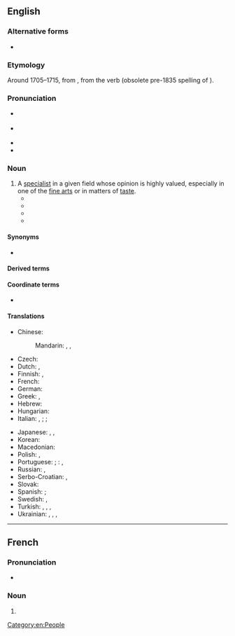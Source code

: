 ==English==

===Alternative forms===
* {{l|en|connaisseur}}

===Etymology===
Around 1705–1715, from {{bor|en|fr|connoisseur}}, from the verb {{m|fr|connoître}} (obsolete pre-1835 spelling of {{m|fr|connaître||to know}}).

===Pronunciation===
* {{a|GA}} {{IPA|en|/ˌkɑnəˈsɝ/|/ˌkɑnəˈsʊɹ/}}
* {{a|RP}} {{IPA|en|/ˌkɒnəˈsɜː/|/ˌkɒnəˈsʊə/}}
* {{audio|en|LL-Q1860 (eng)-Vealhurl-connoisseur.wav|Audio (Southern England)}}
* {{rhymes|en|ɜː(ɹ)|ʊə(ɹ)|s=3}}

===Noun===
{{wp}}
{{en-noun}}

# A [[specialist]] in a given field whose opinion is highly valued, especially in one of the [[fine arts]] or in matters of [[taste]].
#* {{RQ:Austen Sense and Sensibility|chapter=III|volume=I|passage=It is evident, in spite of his frequent attention to her while she draws, that in fact he knows nothing of the matter. He admires as a lover, not as a '''connoisseur'''.}}
#* {{RQ:Eliot Middlemarch|chapter=XIX|passage=No; nonsense, Naumann! English ladies are not at everybody’s service as models. And you want to express too much with your painting. You would only have made a better or worse portrait with a background which every '''connoisseur''' would give a different reason for or against.}}
#* {{RQ:Stevenson Treasure Island|passage=This, when it was brought to him, he drank slowly, like a '''connoisseur''', lingering on the taste and still looking about him at the cliffs and up at our signboard.}}
#* {{quote-journal|en|author=Bob Morris|title=The Age of Dissonance|work=The New York Times|date=2002-10-20|url=https://www.nytimes.com/2002/10/20/style/the-age-of-dissonance-connoisseurship-runneth-over.html|issn=0362-4331|passage=Real '''connoisseurs''' know that to nose and taste properly you have to add still water to your tulip-shaped glass so that the alcohol doesn't overwhelm you.}}

====Synonyms====
* {{l|en|cognoscente}}

====Derived terms====
{{der4|en
|connoisseurdom
|connoisseurial
|connoisseurly
|connoisseurship
}}

====Coordinate terms====
* {{l|en|connoisseuse}} {{q|informal, very rare}}

====Translations====
{{trans-top|specialist whose opinion is valued}}
* Chinese:
*: Mandarin: {{t|cmn|鑒定家|sc=Hani}}, {{t|cmn|鉴定家|tr=jiàndìngjiā|sc=Hani}}, {{t|cmn|鉴赏家|sc=Hani}}
* Czech: {{t+|cs|znalec|m}}
* Dutch: {{t+|nl|kenner|m}}, {{t+|nl|deskundige|m}}
* Finnish: {{t+|fi|tuntija}}, {{t|fi|erikoistuntija}}
* French: {{t+|fr|connaisseur|m}}
* German: {{t+|de|Kenner|m}}
* Greek: {{t+|el|ειδήμων|m|f}}, {{t+|el|κονεσέρ|m|f}}
* Hebrew: {{t+|he|מומחה|m}}
* Hungarian: {{t+|hu|műértő}}
* Italian: {{t+|it|intenditore|m}}, {{t+|it|conoscitore|m}}; {{t+|it|esperto|m}}; {{t|it|connaisseur|m}}
{{trans-mid}}
* Japanese: {{t|ja|鑑定家|tr=[[かんていか]], kanteika}}, {{t|ja|目利き|tr=mekiki}}, {{t|ja|鑑識家}}
* Korean: {{t|ko|감정가}}
* Macedonian: {{t|mk|познавач|m}}
* Polish: {{t+|pl|koneser|m}}, {{t+|pl|znawca|m}}
* Portuguese: {{t+|pt|connaisseur|m}}; {{q|Brazil}}: {{t+|pt|conhecedor|m}}, {{t+|pt|perito|m}}
* Russian: {{t+|ru|знато́к|m}}, {{t+|ru|цени́тель|m|sc=Cyrl}}
* Serbo-Croatian: {{t+|sh|znalac|m}}, {{t+|sh|ekspert}}
* Slovak: {{t|sk|znalec|m}}
* Spanish: {{t|es|connaisseur|m}}; {{t|es|connoisseur|m}}
* Swedish: {{t+|sv|konnässör|c}}, {{t+|sv|kännare|c}}
* Turkish: {{t+|tr|meraklı}} {{q|taste}}, {{t+|tr|mütehassıs}}, {{t+|tr|uzman}}, {{qualifier|taste}} {{t+|tr|erbap}}
* Ukrainian: {{t|uk|знаве́ць|m}}, {{t+|uk|ціни́тель|m}} {{q|of art, beauty}}, {{t|uk|цінува́ч|m}}, {{t+|uk|цінува́льник|m}}
{{trans-bottom}}

[[Category:en:People]]

----

==French==

===Pronunciation===
* {{fr-IPA|connaisseur}}

===Noun===
{{fr-noun|m|f=connoisseuse}}

# {{obsolete spelling of|fr|connaisseur}}